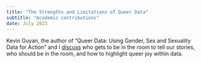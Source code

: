 ```yaml
---
title: "The Strengths and Limitations of Queer Data"
subtitle: "Academic contributions" 
date: July 2023
---
```


Kevin Guyan, the author of "Queer Data: Using Gender, Sex and Sexuality Data for Action" and I [discuss](https://www.youtube.com/watch?v=FX3E7VC2BrQ) who gets to be in the room to tell our stories, who should be in the room, and how to highlight queer joy within data.

